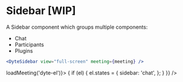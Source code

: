 # Sidebar [WIP]

A Sidebar component which groups multiple components:

- Chat
- Participants
- Plugins


```jsx
<DyteSidebar view="full-screen" meeting={meeting} />
```

<div className="chat-preview relative" ref={() => loadMeeting('dyte-el')}>
  <dyte-sidebar
    id="dyte-el"
    view="full-screen"
    style={{ width: '100%', height: '100%', display: 'block' }}
    ref={(el) => {
      if (el) {
        el.states = {
          sidebar: 'chat',
        };
      }
    }}
  />
</div>
